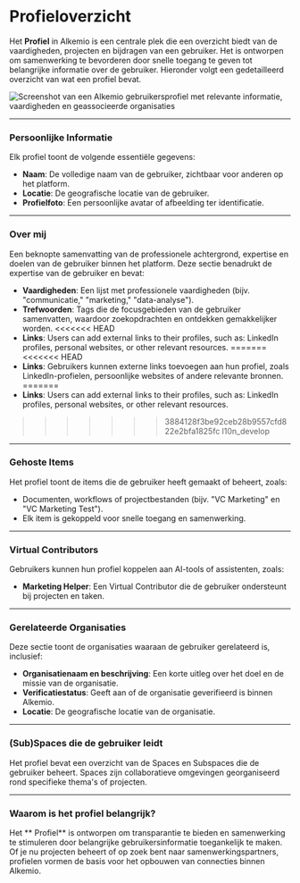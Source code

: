 # Profieloverzicht

Het **Profiel** in Alkemio is een centrale plek die een overzicht biedt van de vaardigheden, projecten en bijdragen van een gebruiker. Het is ontworpen om samenwerking te bevorderen door snelle toegang te geven tot belangrijke informatie over de gebruiker. Hieronder volgt een gedetailleerd overzicht van wat een profiel bevat.

![Screenshot van een Alkemio gebruikersprofiel met relevante informatie, vaardigheden en geassocieerde organisaties](/profile.png)

---

### Persoonlijke Informatie

Elk profiel toont de volgende essentiële gegevens:

- **Naam**: De volledige naam van de gebruiker, zichtbaar voor anderen op het platform.
- **Locatie**: De geografische locatie van de gebruiker.
- **Profielfoto**: Een persoonlijke avatar of afbeelding ter identificatie.

---

### Over mij

Een beknopte samenvatting van de professionele achtergrond, expertise en doelen van de gebruiker binnen het platform.
Deze sectie benadrukt de expertise van de gebruiker en bevat:

- **Vaardigheden**: Een lijst met professionele vaardigheden (bijv. "communicatie," "marketing," "data-analyse").
- **Trefwoorden**: Tags die de focusgebieden van de gebruiker samenvatten, waardoor zoekopdrachten en ontdekken gemakkelijker worden.
<<<<<<< HEAD
- **Links**: Users can add external links to their profiles, such as: LinkedIn profiles, personal websites, or other relevant resources.
=======
<<<<<<< HEAD
- **Links**: Gebruikers kunnen externe links toevoegen aan hun profiel, zoals LinkedIn-profielen, persoonlijke websites of andere relevante bronnen.
=======
- **Links**: Users can add external links to their profiles, such as: LinkedIn profiles, personal websites, or other relevant resources.
>>>>>>> 3884128f3be92ceb28b9557cfd822e2bfa1825fc
>>>>>>> l10n_develop

---

### Gehoste Items

Het profiel toont de items die de gebruiker heeft gemaakt of beheert, zoals:

- Documenten, workflows of projectbestanden (bijv. "VC Marketing" en "VC Marketing Test").
- Elk item is gekoppeld voor snelle toegang en samenwerking.

---

### Virtual Contributors

Gebruikers kunnen hun profiel koppelen aan AI-tools of assistenten, zoals:

- **Marketing Helper**: Een Virtual Contributor die de gebruiker ondersteunt bij projecten en taken.

---

### Gerelateerde Organisaties

Deze sectie toont de organisaties waaraan de gebruiker gerelateerd is, inclusief:

- **Organisatienaam en beschrijving**: Een korte uitleg over het doel en de missie van de organisatie.
- **Verificatiestatus**: Geeft aan of de organisatie geverifieerd is binnen Alkemio.
- **Locatie**: De geografische locatie van de organisatie.

---

### (Sub)Spaces die de gebruiker leidt

Het profiel bevat een overzicht van de Spaces en Subspaces die de gebruiker beheert. Spaces zijn collaboratieve omgevingen georganiseerd rond specifieke thema's of projecten.

---

### Waarom is het profiel belangrijk?

Het ** Profiel** is ontworpen om transparantie te bieden en samenwerking te stimuleren door belangrijke gebruikersinformatie toegankelijk te maken. Of je nu projecten beheert of op zoek bent naar samenwerkingspartners, profielen vormen de basis voor het opbouwen van connecties binnen Alkemio.
